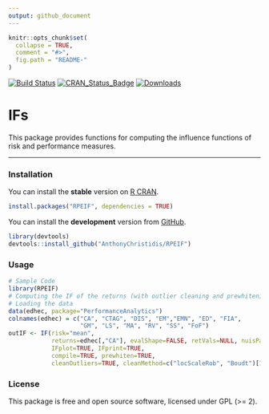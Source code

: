 ```yaml
---
output: github_document
---
```


```r
knitr::opts_chunk$set(
  collapse = TRUE,
  comment = "#>",
  fig.path = "README-"
)
```

[![Build Status](https://travis-ci.org/AnthonyChristidis/IFs.svg?branch=master)](https://travis-ci.com/AnthonyChristidis/RPEIF) [![CRAN\_Status\_Badge](http://www.r-pkg.org/badges/version/RPEIF)](https://cran.r-project.org/package=RPEIF) [![Downloads](http://cranlogs.r-pkg.org/badges/RPEIF)](https://cran.r-project.org/package=RPEIF)

IFs
==========

This package provides functions for computing the influence functions of risk and performance measures.

------------------------------------------------------------------------

### Installation

You can install the **stable** version on [R CRAN](https://cran.r-project.org/package=IFs).

```r
install.packages("RPEIF", dependencies = TRUE)
```

You can install the **development** version from [GitHub](https://github.com/AnthonyChristidis/RPEIF).

``` r
library(devtools)
devtools::install_github("AnthonyChristidis/RPEIF")
```

### Usage

``` r
# Sample Code
library(RPEIF)
# Computing the IF of the returns (with outlier cleaning and prewhitening)
# Loading the data
data(edhec, package="PerformanceAnalytics")
colnames(edhec) = c("CA", "CTAG", "DIS", "EM","EMN", "ED", "FIA",
                    "GM", "LS", "MA", "RV", "SS", "FoF")
outIF <- IF(risk="mean",
            returns=edhec[,"CA"], evalShape=FALSE, retVals=NULL, nuisPars=NULL,
            IFplot=TRUE, IFprint=TRUE,
            compile=TRUE, prewhiten=TRUE,
            cleanOutliers=TRUE, cleanMethod=c("locScaleRob", "Boudt")[1], eff=0.99, alpha.robust=0.05)
```

### License

This package is free and open source software, licensed under GPL (&gt;= 2).